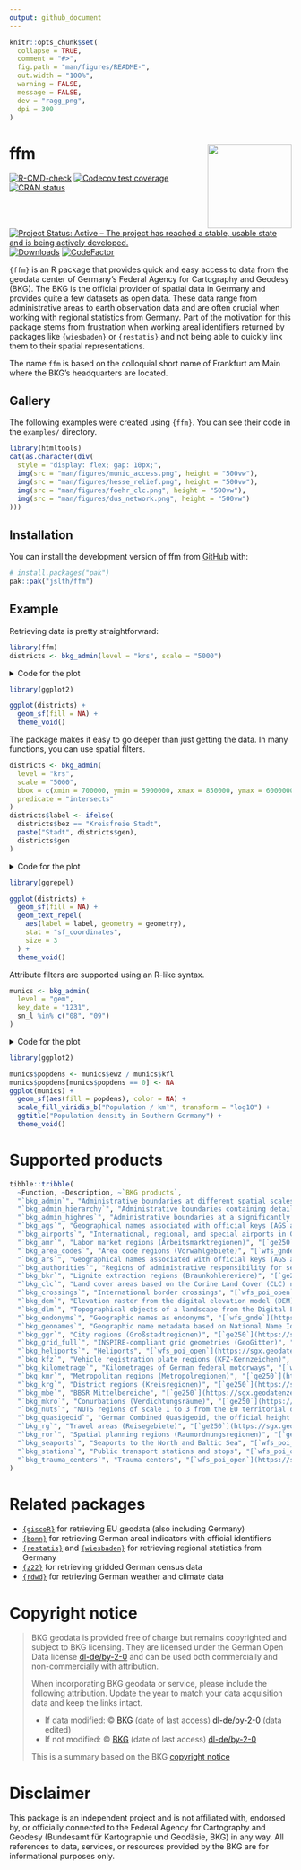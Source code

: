 ```yaml
---
output: github_document
---
```


<!-- README.md is generated from README.Rmd. Please edit that file -->

```r
knitr::opts_chunk$set(
  collapse = TRUE,
  comment = "#>",
  fig.path = "man/figures/README-",
  out.width = "100%",
  warning = FALSE,
  message = FALSE,
  dev = "ragg_png",
  dpi = 300
)
```

# ffm <img align="right" height="150" src="man/figures/logo.png">

<!-- badges: start -->
[![R-CMD-check](https://github.com/jslth/ffm/actions/workflows/R-CMD-check.yaml/badge.svg)](https://github.com/jslth/ffm/actions/workflows/R-CMD-check.yaml)
[![Codecov test coverage](https://codecov.io/gh/jslth/ffm/graph/badge.svg)](https://app.codecov.io/gh/jslth/ffm)
[![CRAN status](https://www.r-pkg.org/badges/version/ffm)](https://CRAN.R-project.org/package=ffm)
[![Project Status: Active – The project has reached a stable, usable state and is being actively developed.](https://www.repostatus.org/badges/latest/active.svg)](https://www.repostatus.org/#active)
[![Downloads](https://cranlogs.r-pkg.org/badges/ffm)](https://CRAN.R-project.org/package=ffm)
[![CodeFactor](https://www.codefactor.io/repository/github/jslth/ffm/badge/main)](https://www.codefactor.io/repository/github/jslth/ffm/overview/main)
<!-- badges: end -->

`{ffm}` is an R package that provides quick and easy access to data from
the geodata center of Germany's Federal Agency for Cartography and Geodesy (BKG).
The BKG is the official provider of spatial data in Germany and provides quite
a few datasets as open data. These data range from administrative areas to
earth observation data and are often crucial when working with regional
statistics from Germany. Part of the motivation for this package stems from
frustration when working areal identifiers returned by packages like
`{wiesbaden}` or `{restatis}` and not being able to quickly link them to their
spatial representations.

The name `ffm` is based on the colloquial short name of Frankfurt am Main where
the BKG's headquarters are located.

## Gallery

The following examples were created using `{ffm}`. You can see their code in
the `examples/` directory.

```r
library(htmltools)
cat(as.character(div(
  style = "display: flex; gap: 10px;",
  img(src = "man/figures/munic_access.png", height = "500vw"),
  img(src = "man/figures/hesse_relief.png", height = "500vw"),
  img(src = "man/figures/foehr_clc.png", height = "500vw"),
  img(src = "man/figures/dus_network.png", height = "500vw")
)))
```


## Installation

You can install the development version of ffm from [GitHub](https://github.com/) with:

``` r
# install.packages("pak")
pak::pak("jslth/ffm")
```

## Example

Retrieving data is pretty straightforward:

```r
library(ffm)
districts <- bkg_admin(level = "krs", scale = "5000")
```

<details>
<summary>
Code for the plot
</summary>
```r
library(ggplot2)

ggplot(districts) +
  geom_sf(fill = NA) +
  theme_void()
```
</details>

```r
library(ggplot2)

ggplot(districts) +
  geom_sf(fill = NA) +
  theme_void()
```

The package makes it easy to go deeper than just getting the data. In many
functions, you can use spatial filters.

```r
districts <- bkg_admin(
  level = "krs",
  scale = "5000",
  bbox = c(xmin = 700000, ymin = 5900000, xmax = 850000, ymax = 6000000),
  predicate = "intersects"
)
districts$label <- ifelse(
  districts$bez == "Kreisfreie Stadt",
  paste("Stadt", districts$gen),
  districts$gen
)
```

<details>
<summary>
Code for the plot
</summary>
```r
library(ggrepel)

ggplot(districts) +
  geom_sf(fill = NA) +
  geom_text_repel(
    aes(label = label, geometry = geometry),
    stat = "sf_coordinates",
    size = 3
  ) +
  theme_void()
```
</details>

```r
library(ggrepel)

ggplot(districts) +
  geom_sf(fill = NA) +
  geom_text_repel(
    aes(label = label, geometry = geometry),
    stat = "sf_coordinates",
    size = 3
  ) +
  theme_void()
```

Attribute filters are supported using an R-like syntax.

```r
munics <- bkg_admin(
  level = "gem",
  key_date = "1231",
  sn_l %in% c("08", "09")
)
```

<details>
<summary>
Code for the plot
</summary>
```r
munics$popdens <- munics$ewz / munics$kfl
munics$popdens[munics$popdens == 0] <- NA
ggplot(munics) +
  geom_sf(aes(fill = popdens), color = NA) +
  scale_fill_viridis_b("Population / km²", transform = "log10") +
  ggtitle("Population density in Southern Germany") +
  theme_void()
```
</details>

```r
library(ggplot2)

munics$popdens <- munics$ewz / munics$kfl
munics$popdens[munics$popdens == 0] <- NA
ggplot(munics) +
  geom_sf(aes(fill = popdens), color = NA) +
  scale_fill_viridis_b("Population / km²", transform = "log10") +
  ggtitle("Population density in Southern Germany") +
  theme_void()
```


# Supported products

```r
tibble::tribble(
  ~Function, ~Description, ~`BKG products`,
  "`bkg_admin`", "Administrative boundaries at different spatial scales; includes country, state, government region, district, administrative associations, and municipalities", "[`vg250`](https://sgx.geodatenzentrum.de/web_public/gdz/dokumentation/deu/vg250.pdf) and related products",
  "`bkg_admin_hierarchy`", "Administrative boundaries containing details on their relationship to administrative areas of higher levels in the territorial hierarchy", "[`vz250`](https://sg.geodatenzentrum.de/web_public/gdz/dokumentation/deu/vz250.pdf)",
  "`bkg_admin_highres`", "Administrative boundaries at a significantly lower resolution that provided by `bkg_admin()`", "[`vg25`](https://sgx.geodatenzentrum.de/web_public/gdz/dokumentation/deu/vg25.pdf)",
  "`bkg_ags`", "Geographical names associated with official keys (AGS and ARS)", "[`wfs_gnde`](https://sgx.geodatenzentrum.de/web_public/gdz/dokumentation/deu/wfs-gnde.pdf)",
  "`bkg_airports`", "International, regional, and special airports in Germany", "[`wfs_poi_open`](https://sgx.geodatenzentrum.de/web_public/gdz/dokumentation/deu/poi-open.pdf)",
  "`bkg_amr`", "Labor market regions (Arbeitsmarktregionen)", "[`ge250`](https://sgx.geodatenzentrum.de/web_public/gdz/dokumentation/deu/ge250.pdf) and related products",
  "`bkg_area_codes`", "Area code regions (Vorwahlgebiete)", "[`wfs_gnde`](https://sgx.geodatenzentrum.de/web_public/gdz/dokumentation/deu/wfs-gnde.pdf)",
  "`bkg_ars`", "Geographical names associated with official keys (AGS and ARS)", "[`wfs_gnde`](https://sgx.geodatenzentrum.de/web_public/gdz/dokumentation/deu/wfs-gnde.pdf)",
  "`bkg_authorities`", "Regions of administrative responsibility for several agencies (Behördenzuständigkeitsbereiche)", "[`wfs_bzb_open`](https://sgx.geodatenzentrum.de/web_public/gdz/dokumentation/deu/bzb-open.pdf)",
  "`bkg_bkr`", "Lignite extraction regions (Braunkohlereviere)", "[`ge250`](https://sgx.geodatenzentrum.de/web_public/gdz/dokumentation/deu/ge250.pdf) and related products",
  "`bkg_clc`", "Land cover areas based on the Corine Land Cover (CLC) nomenclature", "[`wfs_clc5`](https://sgx.geodatenzentrum.de/web_public/gdz/dokumentation/deu/clc5_2018.pdf)",
  "`bkg_crossings`", "International border crossings", "[`wfs_poi_open`](https://sgx.geodatenzentrum.de/web_public/gdz/dokumentation/deu/poi-open.pdf)",
  "`bkg_dem`", "Elevation raster from the digital elevation model (DEM)", "[`dgm200`](https://sgx.geodatenzentrum.de/web_public/gdz/dokumentation/deu/dgm200.pdf)",
  "`bkg_dlm`", "Topographical objects of a landscape from the Digital Landscape Model (DLM)", "[`dlm250`](https://sgx.geodatenzentrum.de/web_public/gdz/dokumentation/deu/dlm250.pdf) and related products",
  "`bkg_endonyms`", "Geographic names as endonyms", "[`wfs_gnde`](https://sgx.geodatenzentrum.de/web_public/gdz/dokumentation/deu/wfs-gnde.pdf)", 
  "`bkg_geonames`", "Geographic name metadata based on National Name Identifiers (NNID)", "[`wfs_gnde`](https://sgx.geodatenzentrum.de/web_public/gdz/dokumentation/deu/wfs-gnde.pdf)",
  "`bkg_ggr`", "City regions (Großstadtregionen)", "[`ge250`](https://sgx.geodatenzentrum.de/web_public/gdz/dokumentation/deu/ge250.pdf) and related products",
  "`bkg_grid_full`", "INSPIRE-compliant grid geometries (GeoGitter)", "[`GeoGitter`](https://sgx.geodatenzentrum.de/web_public/gdz/dokumentation/deu/geogitter.pdf)",
  "`bkg_heliports`", "Heliports", "[`wfs_poi_open`](https://sgx.geodatenzentrum.de/web_public/gdz/dokumentation/deu/poi-open.pdf)",
  "`bkg_kfz`", "Vehicle registration plate regions (KFZ-Kennzeichen)", "[`kfz250`](https://sgx.geodatenzentrum.de/web_public/gdz/dokumentation/deu/kfz250.pdf)",
  "`bkg_kilometrage`", "Kilometrages of German federal motorways", "[`wfs_poi_open`](https://sgx.geodatenzentrum.de/web_public/gdz/dokumentation/deu/poi-open.pdf)",
  "`bkg_kmr`", "Metropolitan regions (Metropolregionen)", "[`ge250`](https://sgx.geodatenzentrum.de/web_public/gdz/dokumentation/deu/ge250.pdf) and related products",
  "`bkg_krg`", "District regions (Kreisregionen)", "[`ge250`](https://sgx.geodatenzentrum.de/web_public/gdz/dokumentation/deu/ge250.pdf) and related products",
  "`bkg_mbe`", "BBSR Mittelbereiche", "[`ge250`](https://sgx.geodatenzentrum.de/web_public/gdz/dokumentation/deu/ge250.pdf) and related products",
  "`bkg_mkro`", "Conurbations (Verdichtungsräume)", "[`ge250`](https://sgx.geodatenzentrum.de/web_public/gdz/dokumentation/deu/ge250.pdf) and related products",
  "`bkg_nuts`", "NUTS regions of scale 1 to 3 from the EU territorial division", "[`bkg_nuts250`](sgx.geodatenzentrum.de/web_public/gdz/dokumentation/deu/nuts250.pdf) and related products",
  "`bkg_quasigeoid`", "German Combined Quasigeoid, the official height reference surface of the German land survey", "[`quasigeoid`](https://sgx.geodatenzentrum.de/web_public/gdz/dokumentation/deu/quasigeoid.pdf)",
  "`bkg_rg`", "Travel areas (Reisegebiete)", "[`ge250`](https://sgx.geodatenzentrum.de/web_public/gdz/dokumentation/deu/ge250.pdf) and related products",
  "`bkg_ror`", "Spatial planning regions (Raumordnungsregionen)", "[`ge250`](https://sgx.geodatenzentrum.de/web_public/gdz/dokumentation/deu/ge250.pdf) and related products",
  "`bkg_seaports`", "Seaports to the North and Baltic Sea", "[`wfs_poi_open`](https://sgx.geodatenzentrum.de/web_public/gdz/dokumentation/deu/poi-open.pdf)",
  "`bkg_stations`", "Public transport stations and stops", "[`wfs_poi_open`](https://sgx.geodatenzentrum.de/web_public/gdz/dokumentation/deu/poi-open.pdf)",
  "`bkg_trauma_centers`", "Trauma centers", "[`wfs_poi_open`](https://sgx.geodatenzentrum.de/web_public/gdz/dokumentation/deu/poi-open.pdf)"
)
```



# Related packages

- [`{giscoR}`](https://ropengov.github.io/giscoR/) for retrieving EU geodata (also including Germany)
- [`{bonn}`](https://doi.org/10.32614/CRAN.package.bonn) for retrieving German areal indicators with official identifiers
- [`{restatis}`](https://doi.org/10.32614/CRAN.package.restatis) and [`{wiesbaden}`](https://doi.org/10.32614/CRAN.package.wiesbaden) for retrieving regional statistics from Germany
- [`{z22}`](https://doi.org/10.32614/CRAN.package.z22) for retrieving gridded German census data
- [`{rdwd}`](https://doi.org/10.32614/CRAN.package.rdwd) for retrieving German weather and climate data


# Copyright notice

> BKG geodata is provided free of charge but remains copyrighted and subject to BKG licensing. They are licensed under the German Open Data license [dl-de/by-2-0](https://www.govdata.de/dl-de/by-2-0) and can be used both commercially and non-commercially with attribution.
>
> When incorporating BKG geodata or service, please include the following attribution. Update the year to match your data acquisition data and keep the links intact.
>
> - If data modified: © [BKG](https://www.bkg.bund.de/) (date of last access) [dl-de/by-2-0](https://www.govdata.de/dl-de/by-2-0) (data edited)
> - If not modified: © [BKG](https://www.bkg.bund.de/) (date of last access) [dl-de/by-2-0](https://www.govdata.de/dl-de/by-2-0)
>
> This is a summary based on the BKG [copyright notice](https://gdz.bkg.bund.de/index.php/default/hinweise-zu-nutzungsbedingungen-und-quellenvermerken/)




# Disclaimer

This package is an independent project and is not affiliated with, endorsed by, or officially connected to the Federal Agency for Cartography and Geodesy (Bundesamt für Kartographie und Geodäsie, BKG) in any way. All references to data, services, or resources provided by the BKG are for informational purposes only.
